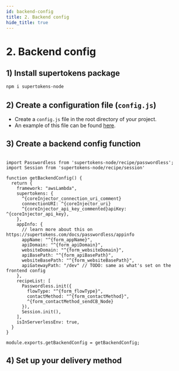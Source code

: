 ```yaml
---
id: backend-config
title: 2. Backend config
hide_title: true
---
```



# 2. Backend config

## 1) Install supertokens package
```bash
npm i supertokens-node
```

## 2) Create a configuration file (`config.js`)
- Create a `config.js` file in the root directory of your project.
- An example of this file can be found [here](https://github.com/supertokens/supertokens-auth-react/blob/master/examples/with-aws-lambda/backend/config.js).


## 3) Create a backend config function

<AppInfoForm
    askForAppName={true}
    askForAPIDomain={true}
    askForWebsiteDomain={true}>

<PasswordlessBackendForm>
<CoreInjector>

```tsx title="config.ts"

import Passwordless from 'supertokens-node/recipe/passwordless';
import Session from 'supertokens-node/recipe/session'

function getBackendConfig() {
  return {
    framework: "awsLambda",
    supertokens: {
      ^{coreInjector_connection_uri_comment}
      connectionURI: ^{coreInjector_uri}
      ^{coreInjector_api_key_commented}apiKey: ^{coreInjector_api_key},
    },
    appInfo: {
      // learn more about this on https://supertokens.com/docs/passwordless/appinfo
      appName: "^{form_appName}",
      apiDomain: "^{form_apiDomain}",
      websiteDomain: "^{form_websiteDomain}",
      apiBasePath: "^{form_apiBasePath}",
      websiteBasePath: "^{form_websiteBasePath}",
      apiGatewayPath: "/dev" // TODO: same as what's set on the frontend config
    },
    recipeList: [
      Passwordless.init({
        flowType: "^{form_flowType}",
        contactMethod: "^{form_contactMethod}",
        ^{form_contactMethod_sendCB_Node}
      }),
      Session.init(),
    ],
    isInServerlessEnv: true,
  }
}

module.exports.getBackendConfig = getBackendConfig;

```

</CoreInjector>
</PasswordlessBackendForm>

</AppInfoForm>

## 4) Set up your delivery method

<BackendDeliveryMethod />

